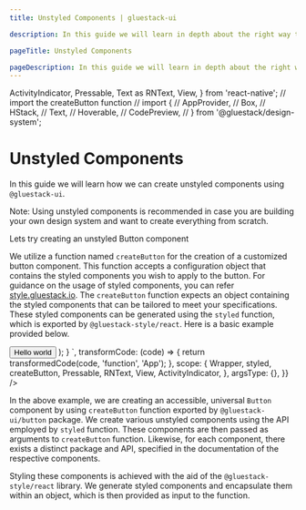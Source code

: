 ```yaml
---
title: Unstyled Components | gluestack-ui

description: In this guide we will learn in depth about the right way to create unstyled components.

pageTitle: Unstyled Components

pageDescription: In this guide we will learn in depth about the right way to create unstyled components.
---
```


  ActivityIndicator,
  Pressable,
  Text as RNText,
  View,
} from 'react-native';
// import the createButton function
// import {
//   AppProvider,
//   Box,
//   HStack,
//   Text,
//   Hoverable,
//   CodePreview,
// } from '@gluestack/design-system';

<Meta title="Core Concepts/Unstyled Components" />

# Unstyled Components

In this guide we will learn how we can create unstyled components using `@gluestack-ui`.

Note: Using unstyled components is recommended in case you are building your own design system and want to create everything from scratch.

Lets try creating an unstyled Button component

We utilize a function named `createButton` for the creation of a customized button component. This function accepts a configuration object that contains the styled components you wish to apply to the button. For guidance on the usage of styled components, you can refer [style.gluestack.io](https://style.gluestack.io/). The `createButton` function expects an object containing the styled components that can be tailored to meet your specifications. These styled components can be generated using the `styled` function, which is exported by `@gluestack-style/react`. Here is a basic example provided below.

<AppProvider>
  <CodePreview
    showComponentRenderer={true}
    showArgsController={false}
    metaData={{
      code: `
    function App() {
      const Root = styled(Pressable, {});
      const Text = styled(RNText, {});
      const Group = styled(View, {});
      const GroupHSpacer = styled(View, {});
      const GroupVSpacer = styled(View, {});
      const Spinner = styled(ActivityIndicator, {});
      // Understanding the API
      const Button = createButton({
        Root,
        Text,
        Group,
        GroupHSpacer,
        GroupVSpacer,
        Spinner,
      });
      return (
        <Button.Group>
          <Button>
            <Button.Text sx={{_dark:{
              color:"white"
            }}}>Hello world</Button.Text>
          </Button>
        </Button.Group>
      );
    }
`,
      transformCode: (code) => {
        return transformedCode(code, 'function', 'App');
      },
      scope: {
        Wrapper,
        styled,
        createButton,
        Pressable,
        RNText,
        View,
        ActivityIndicator,
      },
      argsType: {},
    }}
  />
</AppProvider>

In the above example, we are creating an accessible, universal `Button` component by using `createButton` function exported by `@gluestack-ui/button` package. We create various unstyled components using the API employed by `styled` function. These components are then passed as arguments to `createButton` function. Likewise, for each component, there exists a distinct package and API, specified in the documentation of the respective components.

Styling these components is achieved with the aid of the `@gluestack-style/react` library. We generate styled components and encapsulate them within an object, which is then provided as input to the function.
